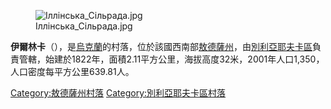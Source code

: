 [[Image:Іллінська_Сільрада.jpg|right]]

'''伊爾林卡'''（{{lang-uk|Іллінка}}），是[[烏克蘭|烏克蘭]]的村落，位於該國西南部[[敖德薩州|敖德薩州]]，由[[別利亞耶夫卡區_(烏克蘭)|別利亞耶夫卡區]]負責管轄，始建於1822年，面積2.11平方公里，海拔高度32米，2001年人口1,350，人口密度每平方公里639.81人。

{{coord|46|41|1|N|30|38|18|E|scale:30000|display=title}}

{{DEFAULTSORT:Іллінка}}
[[Category:敖德薩州村落|Category:敖德薩州村落]]
[[Category:別利亞耶夫卡區村落|Category:別利亞耶夫卡區村落]]


{{Odessa-geo-stub}}